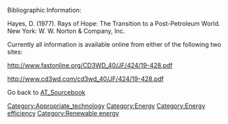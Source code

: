 Bibliographic Information:

Hayes, D. (1977). Rays of Hope: The Transition to a Post-Petroleum World. New York: W. W. Norton &amp; Company, Inc.



Currently all information is available online from either of the following two sites: 

http://www.fastonline.org/CD3WD_40/JF/424/19-428.pdf 

http://www.cd3wd.com/cd3wd_40/JF/424/19-428.pdf<br>




Go back to [[AT_Sourcebook]]

[[Category:Appropriate_technology]]
[[Category:Energy]]
[[Category:Energy efficiency]]
[[Category:Renewable energy]]